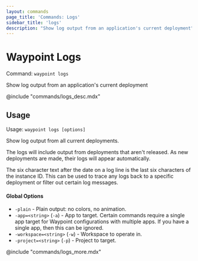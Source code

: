 ```yaml
---
layout: commands
page_title: 'Commands: Logs'
sidebar_title: 'logs'
description: "Show log output from an application's current deployment"
---
```


# Waypoint Logs

Command: `waypoint logs`

Show log output from an application's current deployment

@include "commands/logs_desc.mdx"

## Usage

Usage: `waypoint logs [options]`

Show log output from all current deployments.

The logs will include output from deployments that aren't released.
As new deployments are made, their logs will appear automatically.

The six character text after the date on a log line is the last six
characters of the instance ID. This can be used to trace any logs back
to a specific deployment or filter out certain log messages.

#### Global Options

- `-plain` - Plain output: no colors, no animation.
- `-app=<string>` (`-a`) - App to target. Certain commands require a single app target for Waypoint configurations with multiple apps. If you have a single app, then this can be ignored.
- `-workspace=<string>` (`-w`) - Workspace to operate in.
- `-project=<string>` (`-p`) - Project to target.

@include "commands/logs_more.mdx"
